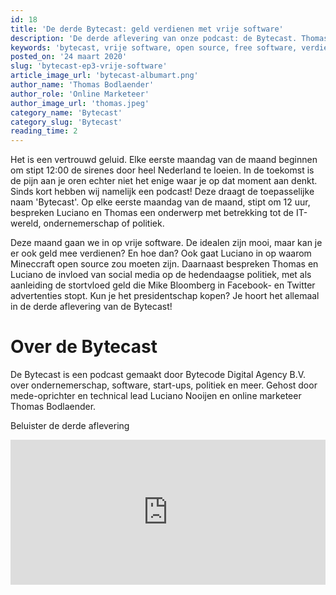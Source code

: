 ```yaml
---
id: 18
title: 'De derde Bytecast: geld verdienen met vrije software'
description: 'De derde aflevering van onze podcast: de Bytecast. Thomas Bodlaender en Luciano Nooijen gaan in op het onderwerp vrije software. De idealen zijn mooi, maar kan je er ook geld mee verdienen? En hoe?'
keywords: 'bytecast, vrije software, open source, free software, verdienmodelen'
posted_on: '24 maart 2020'
slug: 'bytecast-ep3-vrije-software'
article_image_url: 'bytecast-albumart.png'
author_name: 'Thomas Bodlaender'
author_role: 'Online Marketeer'
author_image_url: 'thomas.jpeg'
category_name: 'Bytecast'
category_slug: 'Bytecast'
reading_time: 2
---
```


Het is een vertrouwd geluid. Elke eerste maandag van de maand beginnen om stipt 12:00 de sirenes door heel Nederland te loeien. In de toekomst is de pijn aan je oren echter niet het enige waar je op dat moment aan denkt. Sinds kort hebben wij namelijk een podcast! Deze draagt de toepasselijke naam 'Bytecast'. Op elke eerste maandag van de maand, stipt om 12 uur, bespreken Luciano en Thomas een onderwerp met betrekking tot de IT-wereld, ondernemerschap of politiek.

Deze maand gaan we in op vrije software. De idealen zijn mooi, maar kan je er ook geld mee verdienen? En hoe dan? Ook gaat Luciano in op waarom Mineccraft open source zou moeten zijn. Daarnaast bespreken Thomas en Luciano de invloed van social media op de hedendaagse politiek, met als aanleiding de stortvloed geld die Mike Bloomberg in Facebook- en Twitter advertenties stopt. Kun je het presidentschap kopen? Je hoort het allemaal in de derde aflevering van de Bytecast!

# Over de Bytecast
De Bytecast is een podcast gemaakt door Bytecode Digital Agency B.V. over ondernemerschap, software, start-ups, politiek en meer. Gehost door mede-oprichter en technical lead Luciano Nooijen en online marketeer Thomas Bodlaender.

Beluister de derde aflevering
<iframe src="https://open.spotify.com/embed-podcast/episode/25UOrFY3IQk6z6ncFvcZkO" width="100%" height="232" frameborder="0" allowtransparency="true" allow="encrypted-media"></iframe>

